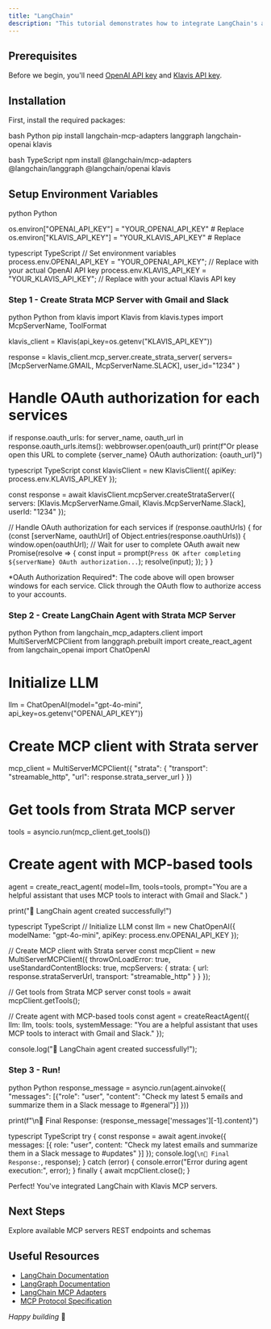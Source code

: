 ```yaml
---
title: "LangChain"
description: "This tutorial demonstrates how to integrate LangChain's agent framework with Strata MCP servers to build AI agents that can interact with Gmail and Slack."
---
```

## Prerequisites

Before we begin, you'll need [OpenAI API key]((https://platform.openai.com/api-keys)) and [Klavis API key](https://www.klavis.ai/home/api-keys).

## Installation

First, install the required packages:

<CodeGroup>

bash Python
pip install langchain-mcp-adapters langgraph langchain-openai klavis


bash TypeScript
npm install @langchain/mcp-adapters @langchain/langgraph @langchain/openai klavis


</CodeGroup>

## Setup Environment Variables

<CodeGroup>

python Python

os.environ["OPENAI_API_KEY"] = "YOUR_OPENAI_API_KEY"  # Replace
os.environ["KLAVIS_API_KEY"] = "YOUR_KLAVIS_API_KEY"  # Replace


typescript TypeScript
// Set environment variables
process.env.OPENAI_API_KEY = "YOUR_OPENAI_API_KEY";  // Replace with your actual OpenAI API key
process.env.KLAVIS_API_KEY = "YOUR_KLAVIS_API_KEY";   // Replace with your actual Klavis API key


</CodeGroup>


### Step 1 - Create Strata MCP Server with Gmail and Slack

<CodeGroup>

python Python
from klavis import Klavis
from klavis.types import McpServerName, ToolFormat

klavis_client = Klavis(api_key=os.getenv("KLAVIS_API_KEY"))

response = klavis_client.mcp_server.create_strata_server(
    servers=[McpServerName.GMAIL, McpServerName.SLACK], 
    user_id="1234"
)

# Handle OAuth authorization for each services
if response.oauth_urls:
    for server_name, oauth_url in response.oauth_urls.items():
        webbrowser.open(oauth_url)
        print(f"Or please open this URL to complete {server_name} OAuth authorization: {oauth_url}")


typescript TypeScript
const klavisClient = new KlavisClient({ apiKey: process.env.KLAVIS_API_KEY });

const response = await klavisClient.mcpServer.createStrataServer({
    servers: [Klavis.McpServerName.Gmail, Klavis.McpServerName.Slack],
    userId: "1234"
});

// Handle OAuth authorization for each services
if (response.oauthUrls) {
    for (const [serverName, oauthUrl] of Object.entries(response.oauthUrls)) {
        window.open(oauthUrl);
        // Wait for user to complete OAuth
        await new Promise(resolve => {
            const input = prompt(`Press OK after completing ${serverName} OAuth authorization...`);
            resolve(input);
        });
    }
}



</CodeGroup>

<Note>
*OAuth Authorization Required*: The code above will open browser windows for each service. Click through the OAuth flow to authorize access to your accounts.
</Note>

### Step 2 - Create LangChain Agent with Strata MCP Server

<CodeGroup>

python Python
from langchain_mcp_adapters.client import MultiServerMCPClient
from langgraph.prebuilt import create_react_agent
from langchain_openai import ChatOpenAI

# Initialize LLM
llm = ChatOpenAI(model="gpt-4o-mini", api_key=os.getenv("OPENAI_API_KEY"))

# Create MCP client with Strata server
mcp_client = MultiServerMCPClient({
    "strata": {
        "transport": "streamable_http",
        "url": response.strata_server_url
    }
})

# Get tools from Strata MCP server
tools = asyncio.run(mcp_client.get_tools())

# Create agent with MCP-based tools
agent = create_react_agent(
    model=llm,
    tools=tools,
    prompt="You are a helpful assistant that uses MCP tools to interact with Gmail and Slack."
)

print("🤖 LangChain agent created successfully!")


typescript TypeScript
// Initialize LLM
const llm = new ChatOpenAI({
    modelName: "gpt-4o-mini",
    apiKey: process.env.OPENAI_API_KEY
});

// Create MCP client with Strata server
const mcpClient = new MultiServerMCPClient({
    throwOnLoadError: true,
    useStandardContentBlocks: true,
    mcpServers: {
        strata: {
            url: response.strataServerUrl,
            transport: "streamable_http"
        }
    }
});

// Get tools from Strata MCP server
const tools = await mcpClient.getTools();

// Create agent with MCP-based tools
const agent = createReactAgent({
    llm: llm,
    tools: tools,
    systemMessage: "You are a helpful assistant that uses MCP tools to interact with Gmail and Slack."
});

console.log("🤖 LangChain agent created successfully!");


</CodeGroup>

### Step 3 - Run!

<CodeGroup>

python Python
response_message = asyncio.run(agent.ainvoke({
    "messages": [{"role": "user", "content": "Check my latest 5 emails and summarize them in a Slack message to #general"}]
}))

print(f"\n🤖 Final Response: {response_message['messages'][-1].content}")


typescript TypeScript
try {
    const response = await agent.invoke({
        messages: [{ role: "user", content: "Check my latest emails and summarize them in a Slack message to #updates" }]
    });
    console.log(`\n🤖 Final Response:`, response);
} catch (error) {
    console.error("Error during agent execution:", error);
} finally {
    await mcpClient.close();
}


</CodeGroup>

<Check>
Perfect! You've integrated LangChain with Klavis MCP servers.
</Check>

## Next Steps

<CardGroup cols={2}>
  <Card title="Integrations" icon="server" href="/documentation/mcp-server/github">
    Explore available MCP servers
  </Card>
  <Card title="API Reference" icon="magnifying-glass" href="/api-reference/introduction">
    REST endpoints and schemas
  </Card>
</CardGroup>


## Useful Resources

- [LangChain Documentation](https://python.langchain.com/docs/)
- [LangGraph Documentation](https://langchain-ai.github.io/langgraph/)
- [LangChain MCP Adapters](https://pypi.org/project/langchain-mcp-adapters/)
- [MCP Protocol Specification](https://modelcontextprotocol.io/)

*Happy building* 🚀